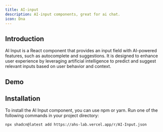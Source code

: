 ```yaml
---
title: AI-input
description: AI-input components, great for ai chat.
icon: Dna
---
```



## Introduction

AI Input is a React component that provides an input field with AI-powered features, such as autocomplete and suggestions. It is designed to enhance user experience by leveraging artificial intelligence to predict and suggest relevant inputs based on user behavior and context.

## Demo

<Preview link="AI-Input" url="https://ahs-lab.vercel.app/r/AI-Input.json">
 <AiInput/>
</Preview>

## Installation

To install the AI Input component, you can use npm or yarn. Run one of the following commands in your project directory:


```npm
npx shadcn@latest add https://ahs-lab.vercel.app/r/AI-Input.json
```

